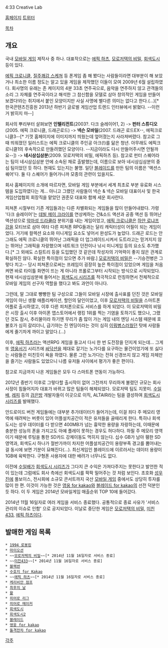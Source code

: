 4:33 Creative Lab

[http://www.433.co.kr/ 홈페이지]
[https://twitter.com/433mist 트위터]

[[목차]]
== 개요 ==
국내 [[모바일 게임]] 제작사 중 하나. 대표작으로는 [[에픽 하츠]], [[모로저택의 비밀]], [[회색도시]] 등이 있다.

[[에픽 크로니클]], [[질주쾌감 스케쳐]] 등 폰게임 좀 해 봤다는 사람들이라면 대부분이 해 보았거나 최소한 이름 정도는 알고 있을 게임을 제작했던 이들이 모여 2009년 6월 설립하였다. 회사명의 유래는 존 케이지의 4분 33초 연주곡으로, 음악을 연주하지 않고 관객들의 소리 그 자체를 연주곡이라고 해석한 그 참신함을 모델로 삼아 창의적인 게임을 만들어보겠다!라는 취지에서 붙인 모양이지만 사실 사명에 별다른 의미는 없다고 한다.(...)[* 한국콘텐츠진흥원 2013년 하반기 글로벌 게임산업 트렌드 인터뷰에서 밝혔다. --이런 거 밝히지 마--]

회사의 뿌리부터 살펴보면 '''인텔리전트'''(2003?. 다크 슬레이어1, 2) -> '''펀터 스튜디오'''(2005. 에픽 크로니클, 드래곤로드) -> '''넥슨 모바일'''(2007. 드래곤 로드EX--, 에픽크로니클3--[* 기껏 홈페이지에 이미지까지 띄웠는데 엎어졌는지 사라져버렸다. 참고로 그때 띄워졌던 일러스트는 에픽 크로니클의 주인공 아크(!)를 닮은 청년. 아무래도 에픽크로니클1의 후속작으로 만들려했던 모양이다. --지금이라도 다시 만들어주시면 안될까요--]) -> '''네시삼십삼분'''(2009. 모로저택의 비밀, 에픽하츠 등). 참고로 펀터 스퀘어라는 팀이 네시삼십삼분 안에 소속된 채로 출발했는데, 이름으로 보아 네시삼십삼분의 중심 팀이었던 듯 하다. 현재도 있는지는 불명. 일단 [[블레이드]]를 만든 팀의 이름은 '액션스퀘어'다. 둘 다 스퀘어가 들어가니까 모종의 관련이 있을지도.

회사 홈페이지의 소개에 따르자면, 모바일 게임 부분에서 세계 최초로 부분 유료화 시스템을 도입하였다는 게... 아니고 그랬던 사람들이 넥슨 & 넥슨 모바일 대표이사 및 한국게임산업협회 회장직을 맡았던 권준모 대표와 함께 세운 회사란다.

피쳐폰 시절부터 기존 게임들과는 다른 차별화되는 게임들을 많이 만들어내왔다. 가령 '다크 슬레이어'는 [[데빌 메이 크라이]]를 연상케하는 건&소드 액션과 공중 액션 등 뛰어난 액션성으로 [[악마성 드라큘라]] 분위기를 내는 게임이었고, [[에픽 크로니클]]은 [[하얀 로냐프 강]]을 모티브로 삼아 여타 다른 피쳐폰 RPG들과는 달리 캐릭터성이 어필이 되는 게임이었다. 거기에 컬렉션 요소와 미니게임 요소도 넣어서 완성도가 높았다. 드래곤 로드는 안 그래도 에픽 크로니클의 뛰어난 그래픽을 더 업그레이드시켜서 도트라고는 믿겨지지 않는 뛰어난 그래픽을 자랑했으며 네트워크 던전이나 낚시 미니게임 등의 요소도 추가했다.[* 그 외에도 스킬트리 등을 도입했던 것 같은데 작성자의 기억력이 좋지 않은 관계로 확실하진 않다. 확실한 특이점이 있으면 추가 바람.] [[모로저택의 비밀]]은 --기승전병은 그렇다 치고-- 당시 피쳐폰으로써는 프레임이 굉장히 높은 특이점이 있었으며 게임을 처음 켜면 바로 타이틀 화면이 뜨는 게 아니라 프롤로그부터 시작되는 방식으로 시작되었다. 현재 네시삼십삼분에 들어서는 [[회색도시 시리즈]]를 적극적으로 런칭하면서 전체적으로 모바일 게임의 선구자 역할을 했다고 봐도 과언이 아니다.

그런데, 말 그대로 빵빵한 팀 구성으로 그들이 모바일 시장에 출사표를 던진 것은 모바일 게임이 아닌 생활 애플리케이션, 할인의 달인이었고, 이후 [[모로저택의 비밀]]을 스마트폰 어플로 출시하였고, 이후 다른 피처폰으로도 서비스를 하게 되었다. 이 모로저택의 비밀은 시장 출시 이후 아이폰 앱스토어에서 랭킹 1위를 찍는 기염을 토하기도 했으나, 그랬던 것도 잠시, 추리물이라 하기엔 무리가 좀 많이 가는 게임 내의 엔딩 시스템 때문에 호불호가 심히 갈리더니, 급기야는 진 엔딩이라는 것이 심히 [[이뭐병]]스러웠던 탓에 사람들에게 줄기차게 까이고 말았다.(...)

이후, [[에픽 하츠]]라는 액션RPG 게임을 들고서 다시 한 번 도전장을 던지게 되는데... 그게 또 [[영웅서기]] 시리즈에 [[싸닥션]]을 제대로 갈기는 노가다를 요구하는 물건이었기에 또 싫다는 사람들은 미친듯이 욕을 하였다. 물론 그런 노가다는 전혀 신경쓰지 않고 게임 자체만을 즐기는 사람들도 있었으니 나름 유저들 사이에서 평가가 좋은 편이다.

참고로 지금까지 나온 게임들은 모두 다 스마트폰 연동이 가능하다.

2012년 중반기 이후로 그렇다할 출시작이 없어 그전까지 무리하게 불렸던 규모는 회사 사정이 힘들어지자 대표가 바뀌고 많은 팀들이 해체되었다. 모로저택 팀도 지못미. [[수일배]], [[레피]] 등의 [[검은방]] 개발자들이 이곳으로 이직, ALTAIR라는 팀을 결성하여 [[회색도시 시리즈]]를 발매했다.

안드로이드 버전 게임들에는 대부분 추가데이터가 들어가는데, 이걸 죄다 주 메모리 영역에 때려박는 버릇이 있어 어플설치공간이 적은 유저들을 골때리게 한다. 특히나 회색도시는 성우 데이터를 다 받으면 400MB가 넘는 흉악한 용량을 자랑하는데, 이때문에 충분한 성능의 폰을 가지고도 아예 플레이 못하는 경우도 허다하다. 하필 주 메모리 영역이기 때문에 루팅을 통한 SD카드 강제이동도 먹히지 않는다. 십수 GB가 남아 휑한 SD영역과, 회색도시 하나가 절반가까이 차지한 어플설치공간이 용량부족 경고를 뿜어내는걸 동시에 보면 기분이 묘해진다(...). 최신게임인 블레이드에 이르러서는 데이터 용량이 1GB에 육박한다. 구형폰 사용자에 대한 배려가 너무나도 없다.

이전에 [[수일배]]가 [[회색도시 시리즈]]가 그다지 큰 수익은 가져다주지는 못한다고 발언한 적이 있는데 그럼에도 회사 측에선 회색도시를 팍팍 밀어주는 것 처럼 보인다. 초호화 [[성우]]진에 풀보이스, 전시회에 소규모 콘서트까지 국산 [[모바일 게임]] 중에서도 상당히 투자를 많이 한 편. 이것이 가능한 것은 [[영웅 for kakao]]와 [[블레이드 for kakao]]의 선전 덕분인 듯 하다. 이 두 게임은 2014년 모바일게임 매출순위 TOP 10에 들어갔다.

2014년 11월 16일자로 여러 게임을 서비스 종료했다. 공통적으로 종료 사유가 '서비스 관리의 이슈로 인함' 으로 공지되었다. 이날로 중단한 게임은 [[모로저택의 비밀]], [[미친433]], [[에픽 하츠]]이다. 
== 발매한 게임 목록 ==
 * [[1994 로봇킹]]
 * [[마이오션]]
 * ~~[[모로저택의 비밀]]~~[* 2014년 11월 16일자로 서비스 종료]
 * ~~[[미친433]]~~[* 2014년 11월 16일자로 서비스 종료]
 * [[블랙썬]]
 * [[수호지 for Kakao]]
 * ~~[[에픽 하츠]]~~[* 2014년 11월 16일자로 서비스 종료]
 * [[케리비안 점프]]
 * [[최후의 날]]
 * [[활]]
 * [[히어로 리그]]
 * [[히어로 메이커]]
 * [[회색도시]]
 * [[회색도시2]]
 * [[블레이드 for kakao|블레이드]]
 * [[영웅 for kakao]]
 * [[돌격전차 for kakao]]
[[각주]]
